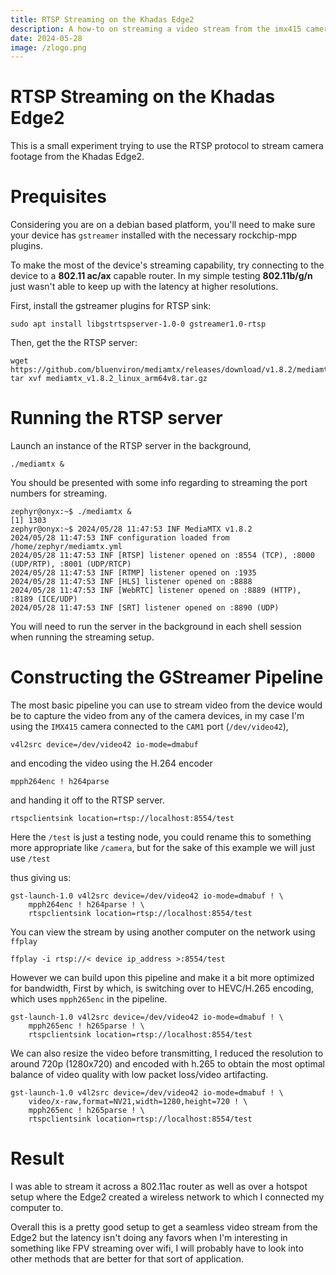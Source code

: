 ```yaml
---
title: RTSP Streaming on the Khadas Edge2
description: A how-to on streaming a video stream from the imx415 camera over rtsp protocol
date: 2024-05-28
image: /zlogo.png
---
```



# RTSP Streaming on the Khadas Edge2

This is a small experiment trying to use the RTSP protocol
to stream camera footage from the Khadas Edge2.

# Prequisites

Considering you are on a debian based platform, you'll need to make sure your device has `gstreamer` 
installed with the necessary rockchip-mpp plugins.

To make the most of the device's streaming capability, try connecting to the device to a **802.11 ac/ax** capable router.
In my simple testing **802.11b/g/n** just wasn't able to keep up with the latency at higher resolutions.

First, install the gstreamer plugins for RTSP sink:
```shell copy
sudo apt install libgstrtspserver-1.0-0 gstreamer1.0-rtsp
```

Then, get the the RTSP server:
```shell copy
wget https://github.com/bluenviron/mediamtx/releases/download/v1.8.2/mediamtx_v1.8.2_linux_arm64v8.tar.gz
tar xvf mediamtx_v1.8.2_linux_arm64v8.tar.gz
```

# Running the RTSP server
Launch an instance of the RTSP server in the background,
```shell copy
./mediamtx & 
```

You should be presented with some info regarding to streaming the port numbers for streaming.
```shell
zephyr@onyx:~$ ./mediamtx &
[1] 1303
zephyr@onyx:~$ 2024/05/28 11:47:53 INF MediaMTX v1.8.2
2024/05/28 11:47:53 INF configuration loaded from /home/zephyr/mediamtx.yml
2024/05/28 11:47:53 INF [RTSP] listener opened on :8554 (TCP), :8000 (UDP/RTP), :8001 (UDP/RTCP)
2024/05/28 11:47:53 INF [RTMP] listener opened on :1935
2024/05/28 11:47:53 INF [HLS] listener opened on :8888
2024/05/28 11:47:53 INF [WebRTC] listener opened on :8889 (HTTP), :8189 (ICE/UDP)
2024/05/28 11:47:53 INF [SRT] listener opened on :8890 (UDP)
```

<Callout type="info">
You will need to run the server in the background in each shell session when running the streaming setup.
</Callout>

# Constructing the GStreamer Pipeline

The most basic pipeline you can use to stream video from the device would be to capture the video
from any of the camera devices, in my case I'm using the `IMX415` camera
connected to the `CAM1` port (`/dev/video42`), 
```shell
v4l2src device=/dev/video42 io-mode=dmabuf
```

and encoding the video using the H.264 encoder 
```shell
mpph264enc ! h264parse
```

and handing it off to the RTSP server.
```shell 
rtspclientsink location=rtsp://localhost:8554/test
```

Here the `/test` is just a testing node, you could rename this to something more appropriate like `/camera`,
but for the sake of this example we will just use `/test`

thus giving us:
```shell copy
gst-launch-1.0 v4l2src device=/dev/video42 io-mode=dmabuf ! \
    mpph264enc ! h264parse ! \
    rtspclientsink location=rtsp://localhost:8554/test
```

You can view the stream by using another computer on the network using `ffplay`

```shell copy
ffplay -i rtsp://< device ip_address >:8554/test
```

However we can build upon this pipeline and make it a bit more optimized for bandwidth, 
First by which, is switching over to HEVC/H.265 encoding, which uses `mpph265enc` in the pipeline.

```shell copy
gst-launch-1.0 v4l2src device=/dev/video42 io-mode=dmabuf ! \
    mpph265enc ! h265parse ! \
    rtspclientsink location=rtsp://localhost:8554/test
```

We can also resize the video before transmitting, I reduced the resolution to around 720p (1280x720)
and encoded with h.265 to obtain the most optimal balance of video quality with low packet loss/video artifacting.

```shell copy
gst-launch-1.0 v4l2src device=/dev/video42 io-mode=dmabuf ! \
    video/x-raw,format=NV21,width=1280,height=720 ! \
    mpph265enc ! h265parse ! \
    rtspclientsink location=rtsp://localhost:8554/test
```

# Result

I was able to stream it across a 802.11ac router as well as over a hotspot setup 
where the Edge2 created a wireless network to which I connected my computer to.

Overall this is a pretty good setup to get a seamless video stream from the Edge2 but the latency
isn't doing any favors when I'm interesting in something like FPV streaming over wifi, I will probably
have to look into other methods that are better for that sort of application.
